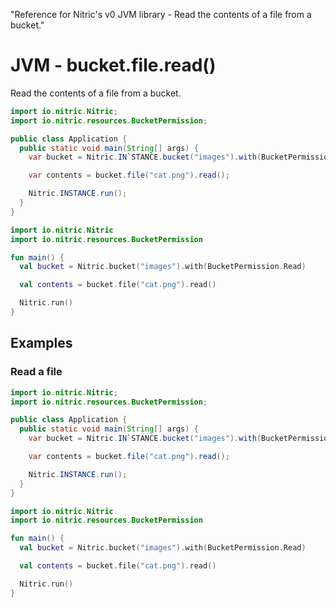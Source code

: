   "Reference for Nitric's v0 JVM library - Read the contents of a file from a bucket."

# JVM - bucket.file.read()

Read the contents of a file from a bucket.

<CodeGroup>

```java
import io.nitric.Nitric;
import io.nitric.resources.BucketPermission;

public class Application {
  public static void main(String[] args) {
    var bucket = Nitric.IN`STANCE.bucket("images").with(BucketPermission.Read);

    var contents = bucket.file("cat.png").read();

    Nitric.INSTANCE.run();
  }
}
```

```kotlin
import io.nitric.Nitric
import io.nitric.resources.BucketPermission

fun main() {
  val bucket = Nitric.bucket("images").with(BucketPermission.Read)

  val contents = bucket.file("cat.png").read()

  Nitric.run()
}
```

</CodeGroup>

## Examples

### Read a file

<CodeGroup>

```java
import io.nitric.Nitric;
import io.nitric.resources.BucketPermission;

public class Application {
  public static void main(String[] args) {
    var bucket = Nitric.IN`STANCE.bucket("images").with(BucketPermission.Read);

    var contents = bucket.file("cat.png").read();

    Nitric.INSTANCE.run();
  }
}
```

```kotlin
import io.nitric.Nitric
import io.nitric.resources.BucketPermission

fun main() {
  val bucket = Nitric.bucket("images").with(BucketPermission.Read)

  val contents = bucket.file("cat.png").read()

  Nitric.run()
}
```

</CodeGroup>

